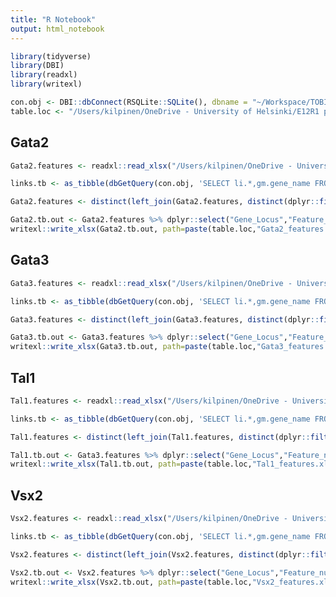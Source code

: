 ```yaml
---
title: "R Notebook"
output: html_notebook
---
```


```r
library(tidyverse)
library(DBI)
library(readxl)
library(writexl)
```

```r
con.obj <- DBI::dbConnect(RSQLite::SQLite(), dbname = "~/Workspace/TOBIAS.dr.h12_110424.sqlite")
table.loc <- "/Users/kilpinen/OneDrive - University of Helsinki/E12R1 project/Manuscript I - Regulation of Tal1 dependent rV2 lineage bifurcation/Tables/Finals/"
```

## Gata2

```r
Gata2.features <- readxl::read_xlsx("/Users/kilpinen/OneDrive - University of Helsinki/E12R1 project/Manuscript I - Regulation of Tal1 dependent rV2 lineage bifurcation/Tables/Gata2 feature summary_new.xlsx", sheet = "Sheet1")
```

```r
links.tb <- as_tibble(dbGetQuery(con.obj, 'SELECT li.*,gm.gene_name FROM links as li, gene_metadata as gm WHERE gm.ensg_id=li.ensg_id'))
```

```r
Gata2.features <- distinct(left_join(Gata2.features, distinct(dplyr::filter(links.tb, gene_name=="Gata2")), by=c("Feature"="feature")))
```

```r
Gata2.tb.out <- Gata2.features %>% dplyr::select("Gene_Locus","Feature_number","Feature","kb from TSS","length bp","score","zscore", "pvalue","Gene_identity","Comment","Ref")
writexl::write_xlsx(Gata2.tb.out, path=paste(table.loc,"Gata2_features.xlsx",sep=""))
```

## Gata3

```r
Gata3.features <- readxl::read_xlsx("/Users/kilpinen/OneDrive - University of Helsinki/E12R1 project/Manuscript I - Regulation of Tal1 dependent rV2 lineage bifurcation/Tables/Gata3 feature summary_new.xlsx", sheet = "Sheet1")
```

```r
links.tb <- as_tibble(dbGetQuery(con.obj, 'SELECT li.*,gm.gene_name FROM links as li, gene_metadata as gm WHERE gm.ensg_id=li.ensg_id'))
```

```r
Gata3.features <- distinct(left_join(Gata3.features, distinct(dplyr::filter(links.tb, gene_name=="Gata3")), by=c("Feature"="feature")))
```

```r
Gata3.tb.out <- Gata3.features %>% dplyr::select("Gene_Locus","Feature_number","Feature","kb from TSS","length bp","score","zscore", "pvalue","Gene_identity")
writexl::write_xlsx(Gata3.tb.out, path=paste(table.loc,"Gata3_features.xlsx",sep=""))
```

## Tal1

```r
Tal1.features <- readxl::read_xlsx("/Users/kilpinen/OneDrive - University of Helsinki/E12R1 project/Manuscript I - Regulation of Tal1 dependent rV2 lineage bifurcation/Tables/Tal1 feature summary_new_2.xlsx", sheet = "Sheet1")
```

```r
links.tb <- as_tibble(dbGetQuery(con.obj, 'SELECT li.*,gm.gene_name FROM links as li, gene_metadata as gm WHERE gm.ensg_id=li.ensg_id'))
```

```r
Tal1.features <- distinct(left_join(Tal1.features, distinct(dplyr::filter(links.tb, gene_name=="Tal1")), by=c("Feature"="feature")))
```

```r
Tal1.tb.out <- Gata3.features %>% dplyr::select("Gene_Locus","Feature_number","Feature","kb from TSS","length bp","score","zscore", "pvalue","Gene_identity")
writexl::write_xlsx(Tal1.tb.out, path=paste(table.loc,"Tal1_features.xlsx",sep=""))
```


## Vsx2

```r
Vsx2.features <- readxl::read_xlsx("/Users/kilpinen/OneDrive - University of Helsinki/E12R1 project/Manuscript I - Regulation of Tal1 dependent rV2 lineage bifurcation/Tables/Vsx2 feature summary_new.xlsx", sheet = "Sheet1")
```

```r
links.tb <- as_tibble(dbGetQuery(con.obj, 'SELECT li.*,gm.gene_name FROM links as li, gene_metadata as gm WHERE gm.ensg_id=li.ensg_id'))
```

```r
Vsx2.features <- distinct(left_join(Vsx2.features, distinct(dplyr::filter(links.tb, gene_name=="Vsx2")), by=c("Feature"="feature")))
```

```r
Vsx2.tb.out <- Vsx2.features %>% dplyr::select("Gene_Locus","Feature_number","Feature","kb from TSS","length bp","score","zscore", "pvalue","Gene_identity","Comment","Ref")
writexl::write_xlsx(Vsx2.tb.out, path=paste(table.loc,"Vsx2_features.xlsx",sep=""))
```
